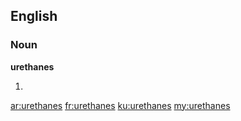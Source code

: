 ==English==

===Noun===
'''urethanes'''

# {{plural of|urethane}}

[[ar:urethanes]]
[[fr:urethanes]]
[[ku:urethanes]]
[[my:urethanes]]